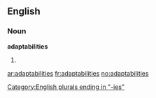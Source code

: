 ==English==

===Noun===
'''adaptabilities'''

# {{plural of|[[adaptability]]}}

[[Category:English plurals ending in "-ies"]]

[[ar:adaptabilities]]
[[fr:adaptabilities]]
[[no:adaptabilities]]
